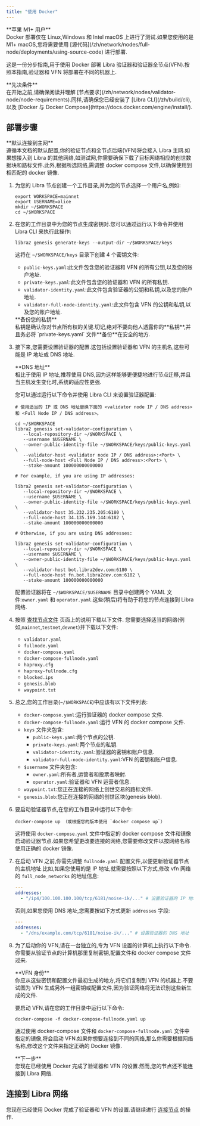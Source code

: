 ```yaml
---
title: "使用 Docker"
---
```



<Aside type="caution">
  **苹果 M1+ 用户** <br />
  Docker 部署仅在 Linux,Windows 和 Intel macOS 上进行了测试.如果您使用的是 M1+ macOS,您将需要使用 [源代码](/zh/network/nodes/full-node/deployments/using-source-code) 进行部署.
</Aside>

这是一份分步指南,用于使用 Docker 部署 Libra 验证器和验证器全节点(VFN).按照本指南,验证器和 VFN 将部署在不同的机器上.

<Aside type="caution">
  **先决条件** <br />
  在开始之前,请确保阅读并理解 [节点要求](/zh/network/nodes/validator-node/node-requirements).同样,请确保您已经安装了 [Libra CLI](/zh/build/cli),以及 [Docker 与 Docker Compose](https://docs.docker.com/engine/install/).
</Aside>

## 部署步骤

<Aside type="note">
  **默认连接到主网**<br />
  遵循本文档的默认配置,你的验证节点和全节点后端(VFN)将会接入 Libra 主网.如果想接入到 Libra 的其他网络,如测试网,你需要确保下载了目标网络相应的创世数据块和路标文件.此外,根据所选网络,需调整 docker compose 文件,以确保使用到相匹配的 docker 镜像.
</Aside>

1. 为您的 Libra 节点创建一个工作目录,并为您的节点选择一个用户名,例如:

   ```shellscript filename="Terminal"
   export WORKSPACE=mainnet
   export USERNAME=alice
   mkdir ~/$WORKSPACE
   cd ~/$WORKSPACE
   ```

2. 在您的工作目录中为您的节点生成密钥对.您可以通过运行以下命令并使用 Libra CLI 来执行此操作:

   ```shellscript filename="Terminal"
   libra2 genesis generate-keys --output-dir ~/$WORKSPACE/keys
   ```

   这将在 `~/$WORKSPACE/keys` 目录下创建 4 个密钥文件:

   - `public-keys.yaml`:此文件包含您的验证器和 VFN 的所有公钥,以及您的账户地址.
   - `private-keys.yaml`:此文件包含您的验证器和 VFN 的所有私钥.
   - `validator-identity.yaml`:此文件包含验证器的公钥和私钥,以及您的账户地址.
   - `validator-full-node-identity.yaml`:此文件包含 VFN 的公钥和私钥,以及您的账户地址.

   <Aside type="caution">
     **备份您的私钥** <br />
     私钥是确认你对节点所有权的关键.切记,绝对不要向他人透露你的**私钥**,并且务必将 `private-keys.yaml` 文件**备份**在安全的地方.
   </Aside>

3. 接下来,您需要设置验证器的配置.这包括设置验证器和 VFN 的主机名,这些可能是 IP 地址或 DNS 地址.

   <Aside type="caution">
     **DNS 地址**<br />
     相比于使用 IP 地址,推荐使用 DNS,因为这样能够更便捷地进行节点迁移,并且当主机发生变化时,系统的适应性更强.
   </Aside>

   您可以通过运行以下命令并使用 Libra CLI 来设置验证器配置:

   ```shellscript filename="Terminal"
   # 使用适当的 IP 或 DNS 地址替换下面的 <validator node IP / DNS address> 和 <Full Node IP / DNS address>。

   cd ~/$WORKSPACE
   libra2 genesis set-validator-configuration \
      --local-repository-dir ~/$WORKSPACE \
      --username $USERNAME \
      --owner-public-identity-file ~/$WORKSPACE/keys/public-keys.yaml \
      --validator-host <validator node IP / DNS address>:<Port> \
      --full-node-host <Full Node IP / DNS address>:<Port> \
      --stake-amount 100000000000000

   # For example, if you are using IP addresses:

   libra2 genesis set-validator-configuration \
      --local-repository-dir ~/$WORKSPACE \
      --username $USERNAME \
      --owner-public-identity-file ~/$WORKSPACE/keys/public-keys.yaml \
      --validator-host 35.232.235.205:6180 \
      --full-node-host 34.135.169.144:6182 \
      --stake-amount 100000000000000

   # Otherwise, if you are using DNS addresses:

   libra2 genesis set-validator-configuration \
      --local-repository-dir ~/$WORKSPACE \
      --username $USERNAME \
      --owner-public-identity-file ~/$WORKSPACE/keys/public-keys.yaml \
      --validator-host bot.libra2dev.com:6180 \
      --full-node-host fn.bot.libra2dev.com:6182 \
      --stake-amount 100000000000000
   ```

   配置验证器将在 `~/$WORKSPACE/$USERNAME` 目录中创建两个 YAML 文件:`owner.yaml` 和 `operator.yaml`.这些(稍后)将有助于将您的节点连接到 Libra 网络.

4. 按照 [查找节点文件](/zh/network/nodes/configure/node-files-all-networks) 页面上的说明下载以下文件.
   您需要选择适当的网络(例如,`mainnet`,`testnet`,`devnet`)并下载以下文件:

   - `validator.yaml`
   - `fullnode.yaml`
   - `docker-compose.yaml`
   - `docker-compose-fullnode.yaml`
   - `haproxy.cfg`
   - `haproxy-fullnode.cfg`
   - `blocked.ips`
   - `genesis.blob`
   - `waypoint.txt`

5. 总之,您的工作目录(`~/$WORKSPACE`)中应该有以下文件列表:

   - `docker-compose.yaml`:运行验证器的 docker compose 文件.
   - `docker-compose-fullnode.yaml`:运行 VFN 的 docker compose 文件.
   - `keys` 文件夹包含:
     - `public-keys.yaml`:两个节点的公钥.
     - `private-keys.yaml`:两个节点的私钥.
     - `validator-identity.yaml`:验证器的密钥和账户信息.
     - `validator-full-node-identity.yaml`:VFN 的密钥和账户信息.
   - `$username` 文件夹包含:
     - `owner.yaml`:所有者,运营者和投票者映射.
     - `operator.yaml`:验证器和 VFN 运营者信息.
   - `waypoint.txt`:您正在连接的网络上创世交易的路标文件.
   - `genesis.blob`:您正在连接的网络的创世区块(genesis blob).

6. 要启动验证器节点,在您的工作目录中运行以下命令:

   ```shellscript filename="Terminal"
   docker-compose up （或根据您的版本使用 `docker compose up`）
   ```

   这将使用 `docker-compose.yaml` 文件中指定的 docker compose 文件和镜像启动验证器节点.如果您希望更改要连接的网络,您需要修改文件以按网络名称使用正确的 docker 镜像.

7. 在启动 VFN 之前,你需先调整 `fullnode.yaml` 配置文件,以便更新验证器节点的主机地址.比如,如果您使用的是 IP 地址,就需要按照以下方式,修改 vfn 网络的 `full_node_networks` 的地址信息:

   ```yaml filename="fullnode.yaml"
   ---
   addresses:
     - "/ip4/100.100.100.100/tcp/6181/noise-ik/..." # 设置验证器的 IP 地址
   ```

   否则,如果您使用 DNS 地址,您需要按如下方式更新 `addresses` 字段:

   ```yaml filename="fullnode.yaml"
   ---
   addresses:
     - "/dns/example.com/tcp/6181/noise-ik/..." # 设置验证器的 DNS 地址
   ```

8. 为了启动你的 VFN,请在一台独立的,专为 VFN 设置的计算机上执行以下命令.你需要从验证节点的计算机那里复制密钥,配置文件和 docker compose 文件过来.

   <Aside type="caution">
     **VFN 身份**<br />
     你应从这些密钥和配置文件最初生成的地方,将它们复制到 VFN 的机器上.不要试图为 VFN 生成另外一组密钥或配置文件,因为验证网络将无法识别这些新生成的文件.
   </Aside>

   要启动 VFN,请在您的工作目录中运行以下命令:

   ```shellscript filename="Terminal"
   docker-compose -f docker-compose-fullnode.yaml up
   ```

   通过使用 docker-compose 文件和 `docker-compose-fullnode.yaml` 文件中指定的镜像,将会启动 VFN.如果你想要连接到不同的网络,那么你需要根据网络名称,修改这个文件来指定正确的 Docker 镜像.

   <Aside type="caution">
     **下一步**<br />
     您现在已经使用 Docker 完成了验证器和 VFN 的设置.然而,您的节点还不能连接到 Libra 网络.
   </Aside>

## 连接到 Libra 网络

您现在已经使用 Docker 完成了验证器和 VFN 的设置.请继续进行 [连接节点](/zh/network/nodes/validator-node/connect-nodes) 的操作.
